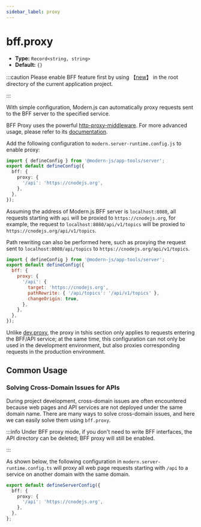 ```yaml
---
sidebar_label: proxy
---
```


# bff.proxy

- **Type:** `Record<string, string>`
- **Default:** `{}`

:::caution
Please enable BFF feature first by using 【[new](/apis/app/commands#modern-new)】 in the root directory of the current application project.

:::

With simple configuration, Modern.js can automatically proxy requests sent to the BFF server to the specified service.

BFF Proxy uses the powerful [http-proxy-middleware](https://github.com/chimurai/http-proxy-middleware). For more advanced usage, please refer to its [documentation](https://github.com/chimurai/http-proxy-middleware#options).

Add the following configuration to `modern.server-runtime.config.js` to enable proxy:

```ts title="modern.server-runtime.config.ts"
import { defineConfig } from '@modern-js/app-tools/server';
export default defineConfig({
  bff: {
    proxy: {
      '/api': 'https://cnodejs.org',
    },
  },
});
```

Assuming the address of Modern.js BFF server is `localhost:8080`, all requests starting with `api` will be proxied to `https://cnodejs.org`, for example, the request to `localhost:8080/api/v1/topics` will be proxied to `https://cnodejs.org/api/v1/topics`.

Path rewriting can also be performed here, such as proxying the request sent to `localhost:8080/api/topics` to `https://cnodejs.org/api/v1/topics`.

```js title="modern.server-runtime.config.js"
import { defineConfig } from '@modern-js/app-tools/server';
export default defineConfig({
  bff: {
    proxy: {
      '/api': {
        target: 'https://cnodejs.org',
        pathRewrite: { '/api/topics': '/api/v1/topics' },
        changeOrigin: true,
      },
    },
  },
});
```

Unlike [dev.proxy](/configure/app/dev/proxy), the proxy in tshis section only applies to requests entering the BFF/API service; at the same time, this configuration can not only be used in the development environment, but also proxies corresponding requests in the production environment.

## Common Usage

### Solving Cross-Domain Issues for APIs

During project development, cross-domain issues are often encountered because web pages and API services are not deployed under the same domain name.
There are many ways to solve cross-domain issues, and here we can easily solve them using `bff.proxy`.

:::info
Under BFF proxy mode, if you don't need to write BFF interfaces, the API directory can be deleted; BFF proxy will still be enabled.

:::

As shown below, the following configuration in `modern.server-runtime.config.ts` will proxy all web page requests starting with `/api` to a service on another domain with the same domain.

```ts title="modern.server-runtime.config.ts"
export default defineServerConfig({
  bff: {
    proxy: {
      '/api': 'https://cnodejs.org',
    },
  },
};
```
